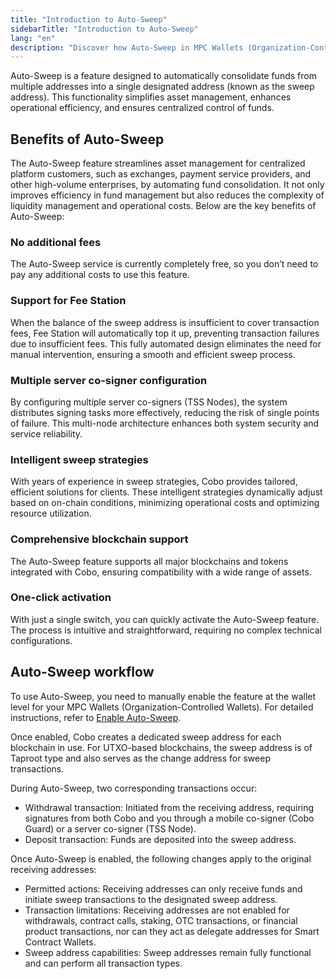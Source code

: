 ```yaml
---
title: "Introduction to Auto-Sweep"
sidebarTitle: "Introduction to Auto-Sweep"
lang: "en"
description: "Discover how Auto-Sweep in MPC Wallets (Organization-Controlled Wallets) consolidates funds, enhances efficiency, and simplifies operations for organizations managing multiple blockchain addresses."
---
```


Auto-Sweep is a feature designed to automatically consolidate funds from multiple addresses into a single designated address (known as the sweep address). This functionality simplifies asset management, enhances operational efficiency, and ensures centralized control of funds.

## Benefits of Auto-Sweep

The Auto-Sweep feature streamlines asset management for centralized platform customers, such as exchanges, payment service providers, and other high-volume enterprises, by automating fund consolidation. It not only improves efficiency in fund management but also reduces the complexity of liquidity management and operational costs. Below are the key benefits of Auto-Sweep:

### No additional fees

The Auto-Sweep service is currently completely free, so you don’t need to pay any additional costs to use this feature.

### Support for Fee Station

When the balance of the sweep address is insufficient to cover transaction fees, Fee Station will automatically top it up, preventing transaction failures due to insufficient fees. This fully automated design eliminates the need for manual intervention, ensuring a smooth and efficient sweep process.

### Multiple server co-signer configuration

By configuring multiple server co-signers (TSS Nodes), the system distributes signing tasks more effectively, reducing the risk of single points of failure. This multi-node architecture enhances both system security and service reliability.

### Intelligent sweep strategies

With years of experience in sweep strategies, Cobo provides tailored, efficient solutions for clients. These intelligent strategies dynamically adjust based on on-chain conditions, minimizing operational costs and optimizing resource utilization.

### Comprehensive blockchain support

The Auto-Sweep feature supports all major blockchains and tokens integrated with Cobo, ensuring compatibility with a wide range of assets.

### One-click activation

With just a single switch, you can quickly activate the Auto-Sweep feature. The process is intuitive and straightforward, requiring no complex technical configurations.

## Auto-Sweep workflow

To use Auto-Sweep, you need to manually enable the feature at the wallet level for your MPC Wallets (Organization-Controlled Wallets). For detailed instructions, refer to [Enable Auto-Sweep](/en/portal/mpc-wallets/ocw/enable-auto-sweep).

Once enabled, Cobo creates a dedicated sweep address for each blockchain in use. For UTXO-based blockchains, the sweep address is of Taproot type and also serves as the change address for sweep transactions.

During Auto-Sweep, two corresponding transactions occur:
- Withdrawal transaction: Initiated from the receiving address, requiring signatures from both Cobo and you through a mobile co-signer (Cobo Guard) or a server co-signer (TSS Node).
- Deposit transaction: Funds are deposited into the sweep address.

Once Auto-Sweep is enabled, the following changes apply to the original receiving addresses:
- Permitted actions: Receiving addresses can only receive funds and initiate sweep transactions to the designated sweep address.
- Transaction limitations: Receiving addresses are not enabled for withdrawals, contract calls, staking, OTC transactions, or financial product transactions, nor can they act as delegate addresses for Smart Contract Wallets.
- Sweep address capabilities: Sweep addresses remain fully functional and can perform all transaction types.
